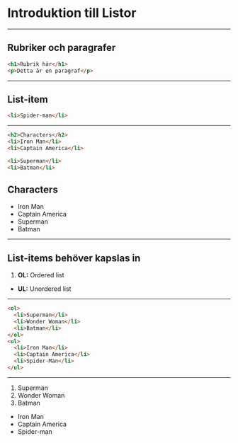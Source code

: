 # Introduktion till Listor

---

## Rubriker och paragrafer

```html
<h1>Rubrik här</h1>
<p>Detta är en paragraf</p>
```

---

## List-item

```html
<li>Spider-man</li>
```

---

```html
<h2>Characters</h2>
<li>Iron Man</li>
<li>Captain America</li>

<li>Superman</li>
<li>Batman</li>
```

## Characters

- Iron Man
- Captain America
- Superman
- Batman

---

## List-items behöver kapslas in

1. **OL:** Ordered list

- **UL:** Unordered list

---

```html
<ol>
  <li>Superman</li>
  <li>Wonder Woman</li>
  <li>Batman</li>
</ol>
<ul>
  <li>Iron Man</li>
  <li>Captain America</li>
  <li>Spider-Man</li>
</ul>
```

---

1. Superman
2. Wonder Woman
3. Batman

- Iron Man
- Captain America
- Spider-man
